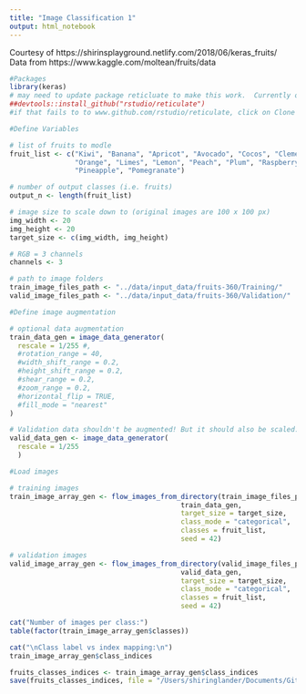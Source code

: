 ```yaml
---
title: "Image Classification 1"
output: html_notebook
---
```


Courtesy of https://shirinsplayground.netlify.com/2018/06/keras_fruits/
Data from https://www.kaggle.com/moltean/fruits/data


```r
#Packages
library(keras) 
# may need to update package reticluate to make this work.  Currently only the development version of reticulate is sufficient so run 
##devtools::install_github("rstudio/reticulate")
#if that fails to to www.github.com/rstudio/reticulate, click on Clone > Download zip; back in RStudio go Tools > Install Packages > Install From select Package Archive File, browse to downloads and select the zip file you selected, click ok.  

```


```r
#Define Variables

# list of fruits to modle
fruit_list <- c("Kiwi", "Banana", "Apricot", "Avocado", "Cocos", "Clementine", "Mandarine", 
                "Orange", "Limes", "Lemon", "Peach", "Plum", "Raspberry", "Strawberry", 
                "Pineapple", "Pomegranate")

# number of output classes (i.e. fruits)
output_n <- length(fruit_list)

# image size to scale down to (original images are 100 x 100 px)
img_width <- 20
img_height <- 20
target_size <- c(img_width, img_height)

# RGB = 3 channels
channels <- 3

# path to image folders
train_image_files_path <- "../data/input_data/fruits-360/Training/"
valid_image_files_path <- "../data/input_data/fruits-360/Validation/"
```



```r
#Define image augmentation

# optional data augmentation
train_data_gen = image_data_generator(
  rescale = 1/255 #,
  #rotation_range = 40,
  #width_shift_range = 0.2,
  #height_shift_range = 0.2,
  #shear_range = 0.2,
  #zoom_range = 0.2,
  #horizontal_flip = TRUE,
  #fill_mode = "nearest"
)

# Validation data shouldn't be augmented! But it should also be scaled.
valid_data_gen <- image_data_generator(
  rescale = 1/255
  )  


```


```r
#Load images

# training images
train_image_array_gen <- flow_images_from_directory(train_image_files_path, 
                                          train_data_gen,
                                          target_size = target_size,
                                          class_mode = "categorical",
                                          classes = fruit_list,
                                          seed = 42)

# validation images
valid_image_array_gen <- flow_images_from_directory(valid_image_files_path, 
                                          valid_data_gen,
                                          target_size = target_size,
                                          class_mode = "categorical",
                                          classes = fruit_list,
                                          seed = 42)

cat("Number of images per class:")
table(factor(train_image_array_gen$classes))

cat("\nClass label vs index mapping:\n")
train_image_array_gen$class_indices

fruits_classes_indices <- train_image_array_gen$class_indices
save(fruits_classes_indices, file = "/Users/shiringlander/Documents/Github/DL_AI/Tutti_Frutti/fruits-360/fruits_classes_indices.RData")


```


